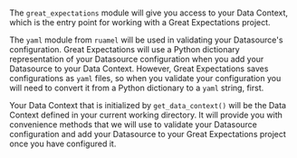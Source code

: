 ```python name="import necessary modules and initialize your data context"
```

The `great_expectations` module will give you access to your Data Context, which is the entry point for working with a Great Expectations project.

The `yaml` module from `ruamel` will be used in validating your Datasource's configuration.  Great Expectations will use a Python dictionary representation of your Datasource configuration when you add your Datasource to your Data Context.  However, Great Expectations saves configurations as `yaml` files, so when you validate your configuration you will need to convert it from a Python dictionary to a `yaml` string, first.

Your Data Context that is initialized by `get_data_context()` will be the Data Context defined in your current working directory.  It will provide you with convenience methods that we will use to validate your Datasource configuration and add your Datasource to your Great Expectations project once you have configured it.